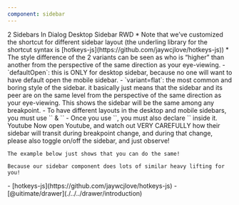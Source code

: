 ```yaml
---
component: sidebar
---
```


<ComponentPageUsage
  demoId="sidebar-chatgpt"
  enableHeading
  anatomy={meta.anatomy}
/>

<DemoScenariosSection />
<VersatileTabs2 defaultValue="sidebar-two" compact>
  <VersatileTabs2List>
      <VersatileTabs2Trigger value="sidebar-two">2 Sidebars</VersatileTabs2Trigger>
      <VersatileTabs2Trigger value="sidebar-in-dialog">In Dialog</VersatileTabs2Trigger>
      <VersatileTabs2Trigger value="sidebar-toggle-control">Desktop Sidebar</VersatileTabs2Trigger>
      <VersatileTabs2Trigger value="sidebar-rwd-minimum-demo">RWD</VersatileTabs2Trigger>
  </VersatileTabs2List>
  <VersatileTabs2Content
    value="sidebar-two"
    demoId="sidebar-two"
    compact
    >
  * Note that we’ve customized the shortcut for different sidebar layout (the underling library for the shortcut syntax is [hotkeys-js](https://github.com/jaywcjlove/hotkeys-js))
  * The style difference of the 2 variants can be seen as who is “higher” than another from the perspective of the same direction as your eye-viewing.
  </VersatileTabs2Content>
  <VersatileTabs2Content
    value="sidebar-in-dialog"
    demoId="sidebar-in-dialog"
    compact
    >
  - `defaultOpen`: this is ONLY for desktop sidebar, because no one will want to have default open the mobile sidebar.
  - `variant=flat`: the most common and boring style of the sidebar. it basically just means that the sidebar and its peer are on the same level from the perspective of the same direction as your eye-viewing.
  </VersatileTabs2Content>
  <VersatileTabs2Content
    value="sidebar-toggle-control"
    demoId="sidebar-toggle-control"
    compact
   >
    This shows the sidebar will be the same among any breakpoint.
  </VersatileTabs2Content>
  <VersatileTabs2Content
    value="sidebar-rwd-minimum-demo"
    demoId="sidebar-rwd-minimum-demo"
    compact
    >
    - To have different layouts in the desktop and mobile sidebars, you must use `<Sidebar.Mobile>` & `<Sidebar.Desktop>`
    - Once you use `<Sidebar.Mobile>`, you must also declare `<DrawerHeader>` inside it.
  </VersatileTabs2Content>
</VersatileTabs2>

<DemoRecipeSection />
<VersatileTabs2 defaultValue="sidebar-youtube" compact>
  <VersatileTabs2List>
      <VersatileTabs2Trigger value="sidebar-youtube">Youtube</VersatileTabs2Trigger>
  </VersatileTabs2List>
  <VersatileTabs2Content
    value="sidebar-youtube"
    demoId="sidebar-youtube"
    compact
    >
    Now open Youtube, and watch out VERY CAREFULLY how their sidebar will transit during breakpoint change, and during that change, please also toggle on/off the sidebar, and just observe!

    The example below just shows that you can do the same!

    Because our sidebar component does lots of similar heavy lifting for you!
  </VersatileTabs2Content>
</VersatileTabs2>

<DependenciesSection/>
- [hotkeys-js](https://github.com/jaywcjlove/hotkeys-js)
- [@uitimate/drawer](./../../drawer/introduction)